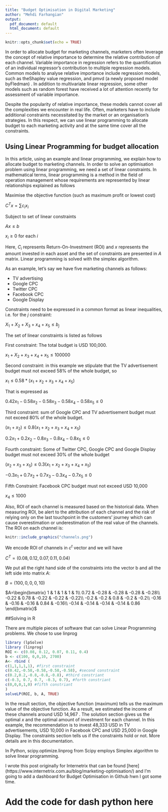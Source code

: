 ```yaml
---
title: "Budget Optimisation in Digital Marketing"
author: "Mehdi Farhangian"
output:
  pdf_document: default
  html_document: default
---
```


```r
knitr::opts_chunk$set(echo = TRUE)
```


In order to allocate budget for marketing channels, marketers often leverage the concept of relative importance to determine the relative contribution of each channel. Variable importance in regression refers to the quantification of an individual regressor’s contribution to multiple regression models. Common models to analyse relative importance include regression models, such as theShapley value regression, and pmvd (a newly proposed model byFledman) . In addition to multivariate linear regression, some other models such as random forest have received a lot of attention recently for assessment of variable importance.

Despite the popularity of relative importance, these models cannot cover all the complexities we encounter in real life. Often, marketers have to include additional constraints necessitated by the market or an organisation's strategies. In this respect, we can use linear programming to allocate budget to each marketing activity and at the same time cover all the constraints.


## Using Linear Programming for budget allocation

In this article, using an example and linear programming, we explain how to allocate budget to marketing channels. In order to solve an optimisation problem using linear programming, we need a set of linear constraints. In mathematical terms, linear programming is a method in the field of operation management whose requirements are represented by linear relationships explained as follows

Maximise the objective function (such as maximum profit or lowest cost)

$C^T x = \sum c_i x_i$

Subject to set of linear constraints

$Ax \le b$

$x_i \geq 0$ for each $i$

Here, $C_i$ represents Return-On-Investment (ROI) and $x$ represents the amount invested in each asset and the set of constraints are presented in $A$ matrix. Linear programming is solved with the simplex algorithm.


As an example, let's say we have five marketing channels as follows:

* TV advertising
* Google CPC
* Twitter CPC
* Facebook CPC
* Google Display


Constraints need to be expressed in a common format as linear inequalities, i.e. for the $j$ constraint:

$X_1 + X_2 + X_3 + x_4 + x_5 \le b_j$


The set of linear constraints is listed as follows

First constraint: The total budget is  USD 100,000.

$x_1 + X_2 + x_3 + x_4 + x_5 \le 100000$

Second constraint: in this example we stipulate that the TV advertisement budget must not exceed 58% of the whole budget, so

$x_1 \le 0.58 * (x_1 + x_2 + x_3 + x_4 + x_5)$


That is expressed as

$0.42 x_1 - 0.58 x_2 - 0.58 x_3 - 0.58 x_4 - 0.58 x_5\le 0$



Third constraint: sum of Google CPC and TV advertisement budget must not exceed 80% of the whole budget.

$(x_1 + x_2) \le 0.8 (x_1 + x_2 + x_3 + x_4 + x_5)$

$0.2 x_1 + 0.2 x_2 - 0.8 x_3 - 0.8 x_4 - 0.8 x_5 \le 0$

Fourth constraint: Some of Twitter CPC, Google CPC and Google Display budget must not exceed 30% of the whole budget

$(x_2 + x_3 + x_5) \le 0.3 (x_1 + x_2 + x_3 + x_4 + x_5)$

$-0.3 x_1 + 0.7 x_2 + 0.7 x_3 - 0.3 x_4 - 0.7 x_5 \le 0$


Fifth Constraint: Facebook  CPC budget must not exceed USD 10,000 

$x_4\le 1000$


Also, ROI of each channel is measured based on the historical data. When measuring ROI, be alert to the attribution of each channel and the risk of relying only on the last touchpoint in the customers' journey which can cause overestimation or underestimation of the real value of the channels. The ROI on each channel is:

```r
knitr::include_graphics("channels.png")
```

We encode ROI of channels in $c^t$ vector and we will have

$C^T = (0.08, 0.12, 0.07 , 0.11, 0.04)$

We put all the right hand side of the constraints into the vector b and all the left side into matrix $A$:

$B = (100, 0,0,0,10)$


$A=\begin{bmatrix} 
1 & 1 & 1 & 1 & 1\\
0.72 & -0.28 & -0.28 & -0.28 & -0.28\\
-0.22 & 0.78 & -0.22 & -0.22 & -0.22\\
-0.2 & -0.2 & 0.8 & -0.2 & -0.2\\
-0.16 & -0.16 & -0.16 & 0.84 & -0.16\\
-0.14 & -0.14 & -0.14 & -0.14 & 0.86
\end{bmatrix}$

##Solving in R

There are multiple pieces of software that can solve Linear Programming problems. We chose to use linprog

```r
library (lpSolve)
library (linprog)
ROI <- c(0.08, 0.12, 0.07, 0.11, 0.4)
b <- c(100, 0,0,10, 2700)
A<- rbind (
c(1,1,1,1,1), #first constraint
c(0.42,-0.58,-0.58,-0.58,-0.58), #second constraint
c(0.2,0.2,-0.8,-0.8,-0.8), #third constriant
c(-0.3, 0.7, 0.7, -0.3, 0.7), #forth constriant
c(0,0,0,1,0) #fifth constriant
)
solveLP(ROI, b, A, TRUE)
```



In the result section, the objective function (maximum) tells us the maximum value of the objective function. As a result, we estimated the income of these channels around USD 14,967 . The solution section gives us the optimal $x$ and the optimal amount of investment for each channel. In this example, the recommendation is to invest 48,333 USD in TV advertisements, USD 10,000  in Facebook CPC and USD 25,000 in Google Display. The constraints section tells us if the constraints hold or not. More details are in this documentation.

In Python, scipy.optimize.linprog from Scipy employs Simplex algorithm to solve linear programming.

I wrote this post originally for Internetrix that can be found [here] (https://www.internetrix.com.au/blog/marketing-optimisation/) and I'm going to add a dashboard for Budget Optimisation in Github hwn I got some time.

# Add the code for dash python here
